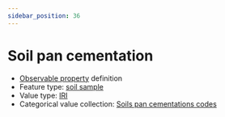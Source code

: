 ```yaml
---
sidebar_position: 36
---
```



# Soil pan cementation

- [Observable property](/viewers/dawe-vocabs?uri=https://linked.data.gov.au/def/nrm/50baa5cb-43e1-465f-a842-0cf598576eb9) definition
- Feature type: [soil sample](http://linked.data.gov.au/def/tern-cv/06461021-a6c2-4175-9651-23653c2b9116)
- Value type: [IRI](https://w3id.org/tern/ontologies/tern/IRI)
- Categorical value collection: [Soils pan cementations codes](/viewers/dawe-vocabs?uri=https://linked.data.gov.au/def/nrm/ad3e7729-fbe4-4b93-8428-74f6ced865c1)

<Example
  protocolModule="soil-pit-characterization"
  observableProperty="https://linked.data.gov.au/def/nrm/50baa5cb-43e1-465f-a842-0cf598576eb9"
/>
